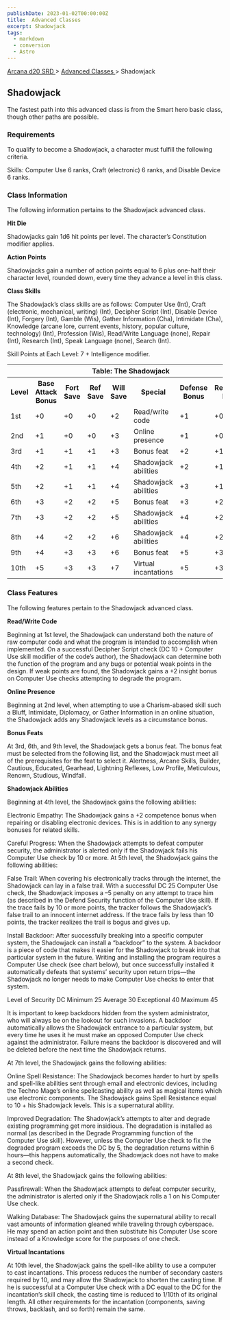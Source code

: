 ```yaml
---
publishDate: 2023-01-02T00:00:00Z
title:  Advanced Classes 
excerpt: Shadowjack
tags:
  - markdown
  - conversion
  - Astro
---
```


[ Arcana d20 SRD ](/#arcanaD20) > [ Advanced Classes ](arcana-d20-srd-advanced-classes-index) > Shadowjack

##  Shadowjack

The fastest path into this advanced class is from the Smart hero basic class,
though other paths are possible.

###  Requirements

To qualify to become a Shadowjack, a character must fulfill the following
criteria.

Skills: Computer Use 6 ranks, Craft (electronic) 6 ranks, and Disable Device 6
ranks.

###  Class Information

The following information pertains to the Shadowjack advanced class.

**Hit Die**

Shadowjacks gain 1d6 hit points per level. The character’s Constitution
modifier applies.

**Action Points**

Shadowjacks gain a number of action points equal to 6 plus one-half their
character level, rounded down, every time they advance a level in this class.

**Class Skills**

The Shadowjack’s class skills are as follows: Computer Use (Int), Craft
(electronic, mechanical, writing) (Int), Decipher Script (Int), Disable Device
(Int), Forgery (Int), Gamble (Wis), Gather Information (Cha), Intimidate
(Cha), Knowledge (arcane lore, current events, history, popular culture,
technology) (Int), Profession (Wis), Read/Write Language (none), Repair (Int),
Research (Int), Speak Language (none), Search (Int).

Skill Points at Each Level: 7 + Intelligence modifier.


<table> <tr> <th colspan="8"> Table: The Shadowjack </th> </tr> <tr> <th> Level </th> <th> Base Attack Bonus </th> <th> Fort Save </th> <th> Ref Save </th> <th> Will Save </th> <th> Special </th> <th> Defense Bonus </th> <th> Reputation Bonus </th> </tr> <tr> <td> 1st </td> <td> +0 </td> <td> +0 </td> <td> +0 </td> <td> +2 </td> <td> Read/write code </td> <td> +1 </td> <td> +0 </td> </tr> <tr class="shaded"> <td> 2nd </td> <td> +1 </td> <td> +0 </td> <td> +0 </td> <td> +3 </td> <td> Online presence </td> <td> +1 </td> <td> +0 </td> </tr> <tr> <td> 3rd </td> <td> +1 </td> <td> +1 </td> <td> +1 </td> <td> +3 </td> <td> Bonus feat </td> <td> +2 </td> <td> +1 </td> </tr> <tr class="shaded"> <td> 4th </td> <td> +2 </td> <td> +1 </td> <td> +1 </td> <td> +4 </td> <td> Shadowjack abilities </td> <td> +2 </td> <td> +1 </td> </tr> <tr> <td> 5th </td> <td> +2 </td> <td> +1 </td> <td> +1 </td> <td> +4 </td> <td> Shadowjack abilities </td> <td> +3 </td> <td> +1 </td> </tr> <tr class="shaded"> <td> 6th </td> <td> +3 </td> <td> +2 </td> <td> +2 </td> <td> +5 </td> <td> Bonus feat </td> <td> +3 </td> <td> +2 </td> </tr> <tr> <td> 7th </td> <td> +3 </td> <td> +2 </td> <td> +2 </td> <td> +5 </td> <td> Shadowjack abilities </td> <td> +4 </td> <td> +2 </td> </tr> <tr class="shaded"> <td> 8th </td> <td> +4 </td> <td> +2 </td> <td> +2 </td> <td> +6 </td> <td> Shadowjack abilities </td> <td> +4 </td> <td> +2 </td> </tr> <tr> <td> 9th </td> <td> +4 </td> <td> +3 </td> <td> +3 </td> <td> +6 </td> <td> Bonus feat </td> <td> +5 </td> <td> +3 </td> </tr> <tr class="shaded"> <td> 10th </td> <td> +5 </td> <td> +3 </td> <td> +3 </td> <td> +7 </td> <td> Virtual incantations </td> <td> +5 </td> <td> +3 </td> </tr> </table>



###  Class Features

The following features pertain to the Shadowjack advanced class.

**Read/Write Code**

Beginning at 1st level, the Shadowjack can understand both the nature of raw
computer code and what the program is intended to accomplish when implemented.
On a successful Decipher Script check (DC 10 + Computer Use skill modifier of
the code’s author), the Shadowjack can determine both the function of the
program and any bugs or potential weak points in the design. If weak points
are found, the Shadowjack gains a +2 insight bonus on Computer Use checks
attempting to degrade the program.

**Online Presence**

Beginning at 2nd level, when attempting to use a Charism-abased skill such a
Bluff, Intimidate, Diplomacy, or Gather Information in an online situation,
the Shadowjack adds any Shadowjack levels as a circumstance bonus.

**Bonus Feats**

At 3rd, 6th, and 9th level, the Shadowjack gets a bonus feat. The bonus feat
must be selected from the following list, and the Shadowjack must meet all of
the prerequisites for the feat to select it. Alertness, Arcane Skills,
Builder, Cautious, Educated, Gearhead, Lightning Reflexes, Low Profile,
Meticulous, Renown, Studious, Windfall.

**Shadowjack Abilities**

Beginning at 4th level, the Shadowjack gains the following abilities:

Electronic Empathy: The Shadowjack gains a +2 competence bonus when repairing
or disabling electronic devices. This is in addition to any synergy bonuses
for related skills.

Careful Progress: When the Shadowjack attempts to defeat computer security,
the administrator is alerted only if the Shadowjack fails his Computer Use
check by 10 or more. At 5th level, the Shadowjack gains the following
abilities:

False Trail: When covering his electronically tracks through the internet, the
Shadowjack can lay in a false trail. With a successful DC 25 Computer Use
check, the Shadowjack imposes a –5 penalty on any attempt to trace him (as
described in the Defend Security function of the Computer Use skill). If the
trace fails by 10 or more points, the tracker follows the Shadowjack’s false
trail to an innocent internet address. If the trace fails by less than 10
points, the tracker realizes the trail is bogus and gives up.

Install Backdoor: After successfully breaking into a specific computer system,
the Shadowjack can install a “backdoor” to the system. A backdoor is a piece
of code that makes it easier for the Shadowjack to break into that particular
system in the future. Writing and installing the program requires a Computer
Use check (see chart below), but once successfully installed it automatically
defeats that systems’ security upon return trips—the Shadowjack no longer
needs to make Computer Use checks to enter that system.

Level of Security DC Minimum 25 Average 30 Exceptional 40 Maximum 45

It is important to keep backdoors hidden from the system administrator, who
will always be on the lookout for such invasions. A backdoor automatically
allows the Shadowjack entrance to a particular system, but every time he uses
it he must make an opposed Computer Use check against the administrator.
Failure means the backdoor is discovered and will be deleted before the next
time the Shadowjack returns.

At 7th level, the Shadowjack gains the following abilities:

Online Spell Resistance: The Shadowjack becomes harder to hurt by spells and
spell-like abilities sent through email and electronic devices, including the
Techno Mage’s online spellcasting ability as well as magical items which use
electronic components. The Shadowjack gains Spell Resistance equal to 10 + his
Shadowjack levels. This is a supernatural ability.

Improved Degradation: The Shadowjack’s attempts to alter and degrade existing
programming get more insidious. The degradation is installed as normal (as
described in the Degrade Programming function of the Computer Use skill).
However, unless the Computer Use check to fix the degraded program exceeds the
DC by 5, the degradation returns within 6 hours—this happens automatically,
the Shadowjack does not have to make a second check.

At 8th level, the Shadowjack gains the following abilities:

Passfirewall: When the Shadowjack attempts to defeat computer security, the
administrator is alerted only if the Shadowjack rolls a 1 on his Computer Use
check.

Walking Database: The Shadowjack gains the supernatural ability to recall vast
amounts of information gleaned while traveling through cyberspace. He may
spend an action point and then substitute his Computer Use score instead of a
Knowledge score for the purposes of one check.

**Virtual Incantations**

At 10th level, the Shadowjack gains the spell-like ability to use a computer
to cast incantations. This process reduces the number of secondary casters
required by 10, and may allow the Shadowjack to shorten the casting time. If
he is successful at a Computer Use check with a DC equal to the DC for the
incantation’s skill check, the casting time is reduced to 1/10th of its
original length. All other requirements for the incantation (components,
saving throws, backlash, and so forth) remain the same.

